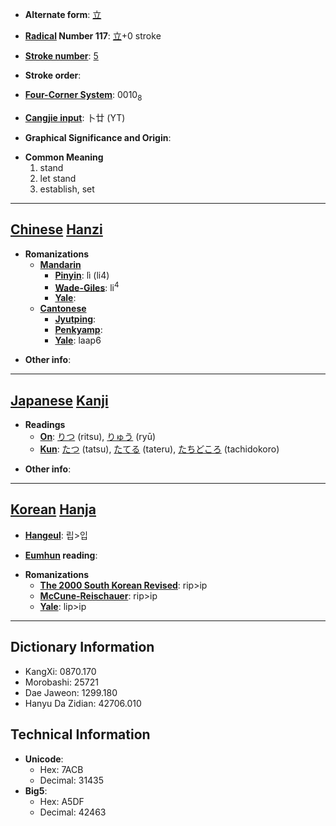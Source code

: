 * '''Alternate form''': [[立]]

* '''[[Wiktionary:Chinese radical index| Radical]] Number 117''': [[Wiktionary:Chinese radical index 立|立]]+0 stroke

* '''[[Wiktionary:Chinese total strokes index|Stroke number]]''': [[Wiktionary:Chinese total strokes index 5|5]]

* '''Stroke order''': 

* '''[[Wiktionary:Chinese four corner index|Four-Corner System]]''': 0010<sub>8</sub>

* '''[[Wiktionary:Chinese Cangjie index|Cangjie input]]''': 卜廿 (YT)

* '''Graphical Significance and Origin''': 

* '''Common Meaning'''
*#stand
*# let stand
*# establish, set


----

== [[Chinese]] [[Hanzi]] ==

* '''Romanizations'''
** '''[[Mandarin]]'''
*** '''[[Pinyin]]''': lì (li4)
*** '''[[Wade-Giles]]''': li<sup>4</sup>
*** '''[[Yale]]''': 
** '''[[Cantonese]]'''
*** '''[[Jyutping]]''':
*** '''[[Penkyamp]]''': 
*** '''[[Yale]]''': laap6

* '''Other info''': 

----

== [[Japanese]] [[Kanji]] ==

* '''Readings'''
** '''[[On]]''': [[りつ]] (ritsu), [[りゅう]] (ryū)
** '''[[Kun]]''': [[たつ]] (tatsu), [[たてる]] (tateru), [[たちどころ]] (tachidokoro)

* '''Other info''':  

----

== [[Korean]] [[Hanja]] ==

* '''[[Hangeul]]''': 립>입

* '''[[Eumhun]] reading''': 

* '''Romanizations'''
** '''[[The 2000 South Korean Revised Romanization|The 2000 South Korean Revised]]''': rip>ip
** '''[[McCune-Reischauer]]''': rip>ip
** '''[[Yale]]''': lip>ip

----

== Dictionary Information ==

* KangXi: 0870.170
* Morobashi: 25721
* Dae Jaweon: 1299.180
* Hanyu Da Zidian: 42706.010

== Technical Information ==

* '''Unicode''':
** Hex: 7ACB
** Decimal: 31435
* '''Big5''':
** Hex: A5DF
** Decimal: 42463